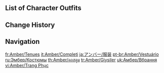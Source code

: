 {{CharacterTabs}}

==List of Character Outfits==
{{Outfits by Category Table|Amber Outfits|nocharacter=1}}

==Change History==
{{Change History|1.0}}

==Navigation==
{{Character Navbox|link type=outfits}}

[[fr:Amber/Tenues]]
[[it:Amber/Completi]]
[[ja:アンバー/服装]]
[[pt-br:Amber/Vestuário]]
[[ru:Эмбер/Костюмы]]
[[th:Amber/คอสตูม]]
[[tr:Amber/Giysiler]]
[[uk:Амбер/Вбрання]]
[[vi:Amber/Trang Phục]]